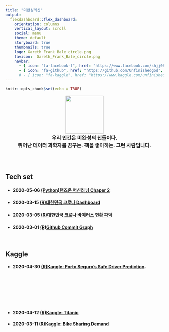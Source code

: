 ```yaml
---
title: "미완성의신"
output: 
  flexdashboard::flex_dashboard:
    orientation: columns
    vertical_layout: scroll
    social: menu
    theme: default
    storyboard: true
    thumbnails: true
    logo: Gareth_Frank_Bale_circle.png
    favicon:  Gareth_Frank_Bale_circle.png
    navbar:
      - { icon: "fa-facebook-f", href: "https://www.facebook.com/shjj08", align: right }
      - { icon: "fa-github", href: "https://github.com/Unfinishedgod", align: right }   
      # - { icon: "fa-kaggle", href: "https://www.kaggle.com/unfinishedgod", align: right }
---
```



```r
knitr::opts_chunk$set(echo = TRUE)
```

<style>
.navbar {
  background-color:#24292e;
  border-color:white;
}
.navbar-brand {
color:white!important;
}
</style>

<style type="text/css">

.chart-title {  /* chart_title  */
   font-size: 30px
</style>




<head>
<script type="text/javascript">
(function(i,s,o,g,r,a,m) {i['GoogleAnalyticsObject']=r;i[r]=i[r]||function() {
(i[r].q=i[r].q||[]).push(arguments)},i[r].l=1*new Date();a=s.createElement(o),
m=s.getElementsByTagName(o)[0];a.async=1;a.src=g;m.parentNode.insertBefore(a,m)
})(window,document,'script','//www.google-analytics.com/analytics.js','ga');

ga('create', 'UA-145407326-3', 'auto');
ga('send', 'pageview');

<meta name="google-site-verification" content="T-jgE28abL3vl7UecFzARwl7_S3qC_ppH4TxxFwQcjs" />

</script>
</head>


<p align="center">
  <img src="Gareth_Frank_Bale_circle_index.png" width="120" height="120"> <br>
  <font size= 3><b>우리 인간은 미완성의 신들이다.</b></font> <br>
  <font size= 3><b>뛰어난 데이터 과학자를 꿈꾸는. 책을 좋아하는. 그런 사람입니다.</b></font>
</p>


<br>
<br>




<div class = "row">
  <div class = "col-md-4">
 

  </div>
  <div class = "col-md-6">




## Tech set

- #### 2020-05-06 [(Python)핸즈온 머신러닝 Chaper 2](docs/python/handson_ml_chapter2.html)
- #### 2020-03-15 [(R)대한민국 코로나 Dashboard](docs/flexdashboard_shiny/flexdashboard_shiny.html)
- #### 2020-03-05 [(R)대한민국 코로나 바이러스 현황 파악](docs/corona/corona.html)
- #### 2020-03-01 [(R)Github Commit Graph](docs/git_commit_vis/gg_vis.html)

<br>

## Kaggle

- #### 2020-04-30 [(R)Kaggle: Porto Seguro’s Safe Driver Prediction](/docs/kaggle/Porto_Seguro_Safe_Driver_Prediction/porto_safedriver_pred.html)![](http://icons.iconarchive.com/icons/custom-icon-design/flatastic-4/256/New-icon.png){#id .class width="3%"}
- #### 2020-04-12 [(R)Kaggle: Titanic](/docs/kaggle/Titanic_Machine_Learning_from_Disaster/titanic.html) 
- #### 2020-03-11 [(R)Kaggle: Bike Sharing Demand](docs/kaggle/bike_sharing_demand/Bike_Sharing_Demand.html)
<!-- - #### 2020-04-10 [Kaggle: House Prices: Advanced Regression Techniques](/docs/kaggle/house_prices_boston_regression/house_price_boston_regression.html) ![](http://icons.iconarchive.com/icons/custom-icon-design/flatastic-4/256/New-icon.png){#id .class width="3%"} -->

<br>
  </div>
  
  <div class = "col-md-2">
 
  </div>
</div>